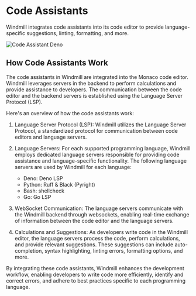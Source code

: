 # Code Assistants

Windmill integrates code assistants into its code editor to provide language-specific suggestions, linting, formatting, and more.

![Code Assistant Deno](../assets/code_editor/code_assistant.png "Code Assistant Deno")

## How Code Assistants Work

The code assistants in Windmill are integrated into the Monaco code editor. Windmill leverages servers in the backend to perform calculations and provide assistance to developers. The communication between the code editor and the backend servers is established using the Language Server Protocol (LSP).

Here's an overview of how the code assistants work:

1. Language Server Protocol (LSP): Windmill utilizes the Language Server Protocol, a standardized protocol for communication between code editors and language servers.

2. Language Servers: For each supported programming language, Windmill employs dedicated language servers responsible for providing code assistance and language-specific functionality. The following language servers are used by Windmill for each language:

   - Deno: Deno LSP
   - Python: Ruff & Black (Pyright)
   - Bash: shellcheck
   - Go: Go LSP

3. WebSocket Communication: The language servers communicate with the Windmill backend through websockets, enabling real-time exchange of information between the code editor and the language servers.

4. Calculations and Suggestions: As developers write code in the Windmill editor, the language servers process the code, perform calculations, and provide relevant suggestions. These suggestions can include auto-completion, syntax highlighting, linting errors, formatting options, and more.

By integrating these code assistants, Windmill enhances the development workflow, enabling developers to write code more efficiently, identify and correct errors, and adhere to best practices specific to each programming language.